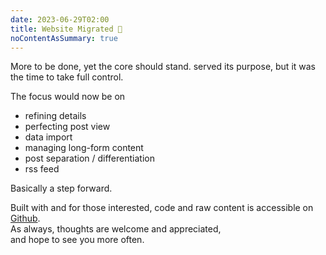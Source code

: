 ```yaml
---
date: 2023-06-29T02:00
title: Website Migrated 🎉
noContentAsSummary: true
---
```


More to be done, yet the core should stand. <ExternalLink title="Micro.blog" href="https://micro.blog" /> served its purpose, but it was the time to take full control.

The focus would now be on

- refining details
- perfecting post view
- data import
- managing long-form content
- post separation / differentiation
- rss feed

Basically a step forward.

Built with <ExternalLink title="Next.js" href="https://nextjs.org" /> and for those interested, code and raw content is accessible on [Github](https://github.com/shahabkhalvati/shahabkhalvati.com).  
As always, thoughts are welcome and appreciated,  
and hope to see you more often.
